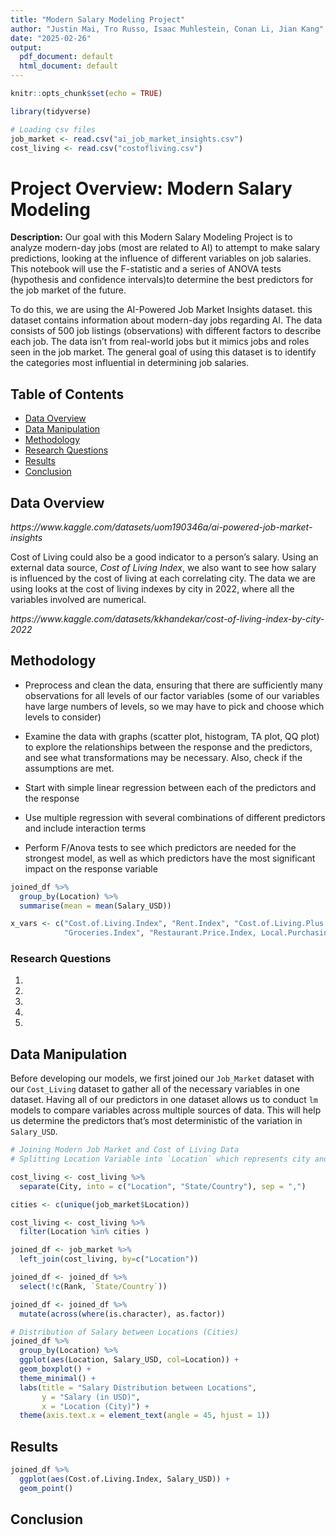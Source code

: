 ```yaml
---
title: "Modern Salary Modeling Project"
author: "Justin Mai, Tro Russo, Isaac Muhlestein, Conan Li, Jian Kang"
date: "2025-02-26"
output:
  pdf_document: default
  html_document: default
---
```


```r
knitr::opts_chunk$set(echo = TRUE)
```

```r
library(tidyverse)
```

```r
# Loading csv files
job_market <- read.csv("ai_job_market_insights.csv")
cost_living <- read.csv("costofliving.csv")
```

# Project Overview: Modern Salary Modeling

**Description:** Our goal with this Modern Salary Modeling Project is to analyze modern-day jobs (most are related to AI) to attempt to make salary predictions, looking at the influence of different variables on job salaries. This notebook will use the F-statistic and a series of ANOVA tests (hypothesis and confidence intervals)to determine the best predictors for the job market of the future.

To do this, we are using the AI-Powered Job Market Insights dataset. this dataset contains information about modern-day jobs regarding AI. The data consists of 500 job listings (observations) with different factors to describe each job. The data isn’t from real-world jobs but it mimics jobs and roles seen in the job market. The general goal of using this dataset is to identify the categories most influential in determining job salaries.

## Table of Contents
  
- [Data Overview](#data-overview)
- [Data Manipulation](#data-manipulation)
- [Methodology](#methodology)
- [Research Questions](#research-questions)
- [Results](#results)  
- [Conclusion](#conclusion)  

## Data Overview

*https://www.kaggle.com/datasets/uom190346a/ai-powered-job-market-insights*

\textbf{Response Variable:}
\begin{itemize}
    \item \texttt{Salary\_USD} (Numerical): The annual salary offered for the job in USD.
\end{itemize}

\textbf{Predictor Variables:}
\begin{itemize}
    \item \texttt{Job\_Title} (Categorical): Job position or role.
    \item \texttt{Industry} (Categorical): Field of employment.
    \item \texttt{Company\_Size} (Categorical): Size of the company (small, medium, large).
    \item \texttt{Required\_Skills} (Categorical): Qualifications for the role.
    \item \texttt{Automation\_Risk} (Categorical): Risk of automation in the future (low, medium, high).
    \item \texttt{Location} (Categorical): City where the role is located.
    \item \texttt{Remote\_Friendly} (Binary): Indicates whether the role supports remote work.
    \item \texttt{Job\_Growth\_Projection} (Categorical): Expected growth or decline of the role.
\end{itemize}


Cost of Living could also be a good indicator to a person's salary. Using an external data source, *Cost of Living Index*, we also want to see how salary is influenced by the cost of living at each correlating city. The data we are using looks at the cost of living indexes by city in 2022, where all the variables involved are numerical.

*https://www.kaggle.com/datasets/kkhandekar/cost-of-living-index-by-city-2022*

## Methodology

- Preprocess and clean the data, ensuring that there are sufficiently many observations for all levels of our factor variables (some of our variables have large numbers of levels, so we may have to pick and choose which levels to consider)

- Examine the data with graphs (scatter plot, histogram, TA plot, QQ plot) to explore the relationships between the response and the predictors, and see what transformations may be necessary. Also, check if the assumptions are met.

- Start with simple linear regression between each of the predictors and the response

- Use multiple regression with several combinations of different predictors and include interaction terms

- Perform F/Anova tests to see which predictors are needed for the strongest model, as well as which predictors have the most significant impact on the response variable

```r
joined_df %>% 
  group_by(Location) %>% 
  summarise(mean = mean(Salary_USD))

x_vars <- c("Cost.of.Living.Index", "Rent.Index", "Cost.of.Living.Plus.Rent.Index", 
            "Groceries.Index", "Restaurant.Price.Index, Local.Purchasing.Power.Index")
```


### Research Questions

1.
2.
3.
4.
5.


## Data Manipulation

Before developing our models, we first joined our `Job_Market` dataset with our `Cost_Living` dataset to gather all of the necessary variables in one dataset. Having all of our predictors in one dataset allows us to conduct `lm` models to compare variables across multiple sources of data. This will help us determine the predictors that's most deterministic of the variation in `Salary_USD`.

```r
# Joining Modern Job Market and Cost of Living Data
# Splitting Location Variable into `Location` which represents city and `State/Country`

cost_living <- cost_living %>% 
  separate(City, into = c("Location", "State/Country"), sep = ",")

cities <- c(unique(job_market$Location))

cost_living <- cost_living %>% 
  filter(Location %in% cities )

joined_df <- job_market %>% 
  left_join(cost_living, by=c("Location"))

joined_df <- joined_df %>% 
  select(!c(Rank, `State/Country`))

joined_df <- joined_df %>%
  mutate(across(where(is.character), as.factor))
```

```r
# Distribution of Salary between Locations (Cities)
joined_df %>% 
  group_by(Location) %>% 
  ggplot(aes(Location, Salary_USD, col=Location)) +
  geom_boxplot() +
  theme_minimal() +
  labs(title = "Salary Distribution between Locations",
       y = "Salary (in USD)",
       x = "Location (City)") +
  theme(axis.text.x = element_text(angle = 45, hjust = 1))
```

## Results

```r
joined_df %>% 
  ggplot(aes(Cost.of.Living.Index, Salary_USD)) + 
  geom_point()
```


## Conclusion


